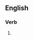 ==English==

===Verb===
{{head|en|verb form}}

# {{present participle of|rob Peter to pay Paul|lang=en|nocat=1}}